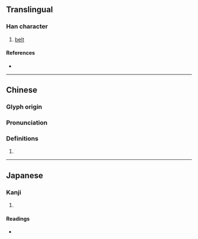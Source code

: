 {{character info/new}}
==Translingual==

===Han character===
{{Han char|rn=50|rad=巾|as=10|sn=13|four=27227|canj=HELB|ids=⿱般巾}}

# [[belt]]

====References====
* {{Han ref|kx=0334.390|dkj=09019|hdz=10750.100|uh=5E4B|ud=24139|bh=DD5C|bd=56668}}

----

==Chinese==
{{zh-forms}}

===Glyph origin===
{{Han etym}}

===Pronunciation===
{{zh-pron
|m=pán
|c=pun4
|mc=y
|oc=y
|cat=
}}

===Definitions===
{{zh-hanzi}}

# {{rfdef|lang=zh}}

----

==Japanese==

===Kanji===
{{ja-kanji|grade=|rs=巾10}}

# {{defn|lang=ja|sort=巾10}}

====Readings====
* {{ja-readings|on=はん,ばん|kun=あたまのかざり}}